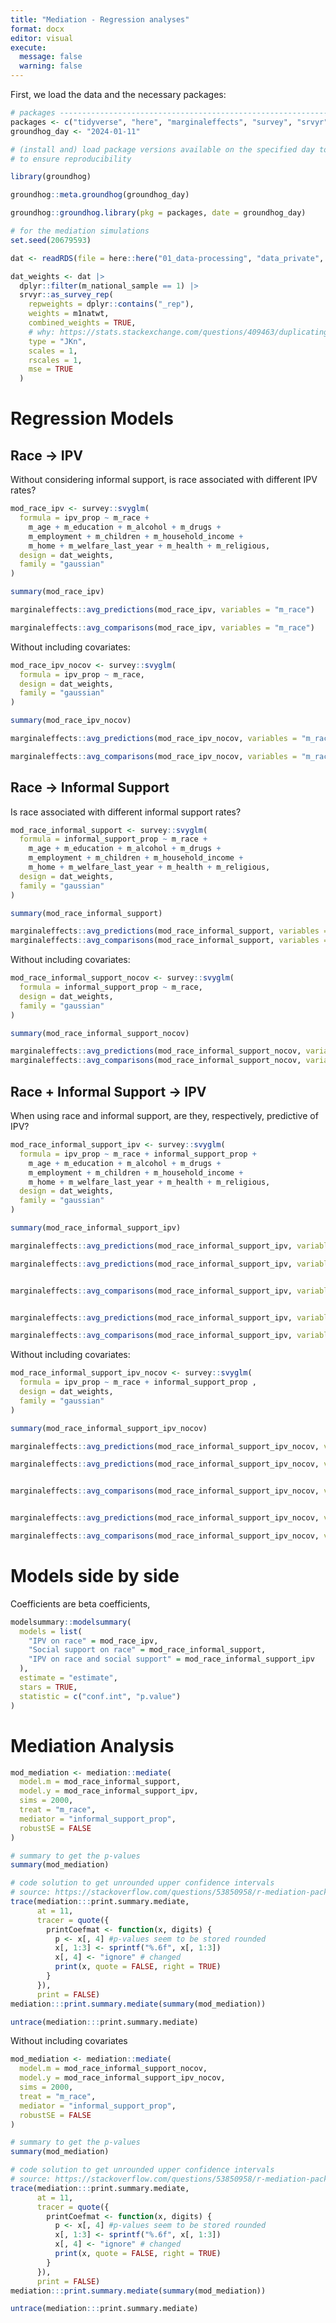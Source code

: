 ```yaml
---
title: "Mediation - Regression analyses"
format: docx
editor: visual
execute:
  message: false
  warning: false
---
```


First, we load the data and the necessary packages:

```r
# packages ----------------------------------------------------------------
packages <- c("tidyverse", "here", "marginaleffects", "survey", "srvyr", "modelsummary", "mediation")
groundhog_day <- "2024-01-11"

# (install and) load package versions available on the specified day to try
# to ensure reproducibility

library(groundhog)

groundhog::meta.groundhog(groundhog_day)

groundhog::groundhog.library(pkg = packages, date = groundhog_day)

# for the mediation simulations
set.seed(20679593)

dat <- readRDS(file = here::here("01_data-processing", "data_private", "data_final_imputed_cases.RDS"))

dat_weights <- dat |> 
  dplyr::filter(m_national_sample == 1) |> 
  srvyr::as_survey_rep(
    repweights = dplyr::contains("_rep"),
    weights = m1natwt,
    combined_weights = TRUE,
    # why: https://stats.stackexchange.com/questions/409463/duplicating-stata-survey-design-using-svrepdesign-from-survey-package-in-r
    type = "JKn",
    scales = 1,
    rscales = 1,
    mse = TRUE
  )
```

# Regression Models

## Race -\> IPV

Without considering informal support, is race associated with different IPV rates?

```r
mod_race_ipv <- survey::svyglm(
  formula = ipv_prop ~ m_race +
    m_age + m_education + m_alcohol + m_drugs +
    m_employment + m_children + m_household_income +
    m_home + m_welfare_last_year + m_health + m_religious,
  design = dat_weights,
  family = "gaussian"
)

summary(mod_race_ipv)

marginaleffects::avg_predictions(mod_race_ipv, variables = "m_race")

marginaleffects::avg_comparisons(mod_race_ipv, variables = "m_race")
```

Without including covariates:

```r
mod_race_ipv_nocov <- survey::svyglm(
  formula = ipv_prop ~ m_race,
  design = dat_weights,
  family = "gaussian"
)

summary(mod_race_ipv_nocov)

marginaleffects::avg_predictions(mod_race_ipv_nocov, variables = "m_race")

marginaleffects::avg_comparisons(mod_race_ipv_nocov, variables = "m_race")
```

## Race -\> Informal Support

Is race associated with different informal support rates?

```r
mod_race_informal_support <- survey::svyglm(
  formula = informal_support_prop ~ m_race +
    m_age + m_education + m_alcohol + m_drugs +
    m_employment + m_children + m_household_income +
    m_home + m_welfare_last_year + m_health + m_religious,
  design = dat_weights,
  family = "gaussian"
)

summary(mod_race_informal_support)

marginaleffects::avg_predictions(mod_race_informal_support, variables = "m_race")
marginaleffects::avg_comparisons(mod_race_informal_support, variables = "m_race")
```

Without including covariates:

```r
mod_race_informal_support_nocov <- survey::svyglm(
  formula = informal_support_prop ~ m_race,
  design = dat_weights,
  family = "gaussian"
)

summary(mod_race_informal_support_nocov)

marginaleffects::avg_predictions(mod_race_informal_support_nocov, variables = "m_race")
marginaleffects::avg_comparisons(mod_race_informal_support_nocov, variables = "m_race")
```

## Race + Informal Support -\> IPV

When using race and informal support, are they, respectively, predictive of IPV?

```r
mod_race_informal_support_ipv <- survey::svyglm(
  formula = ipv_prop ~ m_race + informal_support_prop +
    m_age + m_education + m_alcohol + m_drugs +
    m_employment + m_children + m_household_income +
    m_home + m_welfare_last_year + m_health + m_religious,
  design = dat_weights,
  family = "gaussian"
)

summary(mod_race_informal_support_ipv)

marginaleffects::avg_predictions(mod_race_informal_support_ipv, variables = "m_race")

marginaleffects::avg_predictions(mod_race_informal_support_ipv, variables = c("m_race", "informal_support_prop"))


marginaleffects::avg_comparisons(mod_race_informal_support_ipv, variables = "m_race")


marginaleffects::avg_predictions(mod_race_informal_support_ipv, variables = "informal_support_prop")

marginaleffects::avg_comparisons(mod_race_informal_support_ipv, variables = list("informal_support_prop" = "minmax"))
```

Without including covariates:

```r
mod_race_informal_support_ipv_nocov <- survey::svyglm(
  formula = ipv_prop ~ m_race + informal_support_prop ,
  design = dat_weights,
  family = "gaussian"
)

summary(mod_race_informal_support_ipv_nocov)

marginaleffects::avg_predictions(mod_race_informal_support_ipv_nocov, variables = "m_race")

marginaleffects::avg_predictions(mod_race_informal_support_ipv_nocov, variables = c("m_race", "informal_support_prop"))


marginaleffects::avg_comparisons(mod_race_informal_support_ipv_nocov, variables = "m_race")


marginaleffects::avg_predictions(mod_race_informal_support_ipv_nocov, variables = "informal_support_prop")

marginaleffects::avg_comparisons(mod_race_informal_support_ipv_nocov, variables = list("informal_support_prop" = "minmax"))
```

# Models side by side

Coefficients are beta coefficients,

```r
modelsummary::modelsummary(
  models = list(
    "IPV on race" = mod_race_ipv,
    "Social support on race" = mod_race_informal_support,
    "IPV on race and social support" = mod_race_informal_support_ipv
  ),
  estimate = "estimate",
  stars = TRUE,
  statistic = c("conf.int", "p.value")
)
```

# Mediation Analysis

```r
mod_mediation <- mediation::mediate(
  model.m = mod_race_informal_support,
  model.y = mod_race_informal_support_ipv,
  sims = 2000,
  treat = "m_race",
  mediator = "informal_support_prop", 
  robustSE = FALSE
)

# summary to get the p-values
summary(mod_mediation)

# code solution to get unrounded upper confidence intervals
# source: https://stackoverflow.com/questions/53850958/r-mediation-package-digit-behind-comma
trace(mediation:::print.summary.mediate, 
      at = 11,
      tracer = quote({
        printCoefmat <- function(x, digits) {
          p <- x[, 4] #p-values seem to be stored rounded
          x[, 1:3] <- sprintf("%.6f", x[, 1:3])
          x[, 4] <- "ignore" # changed
          print(x, quote = FALSE, right = TRUE)
        } 
      }),
      print = FALSE)
mediation:::print.summary.mediate(summary(mod_mediation))

untrace(mediation:::print.summary.mediate)
```

Without including covariates

```r
mod_mediation <- mediation::mediate(
  model.m = mod_race_informal_support_nocov,
  model.y = mod_race_informal_support_ipv_nocov,
  sims = 2000,
  treat = "m_race",
  mediator = "informal_support_prop", 
  robustSE = FALSE
)

# summary to get the p-values
summary(mod_mediation)

# code solution to get unrounded upper confidence intervals
# source: https://stackoverflow.com/questions/53850958/r-mediation-package-digit-behind-comma
trace(mediation:::print.summary.mediate, 
      at = 11,
      tracer = quote({
        printCoefmat <- function(x, digits) {
          p <- x[, 4] #p-values seem to be stored rounded
          x[, 1:3] <- sprintf("%.6f", x[, 1:3])
          x[, 4] <- "ignore" # changed
          print(x, quote = FALSE, right = TRUE)
        } 
      }),
      print = FALSE)
mediation:::print.summary.mediate(summary(mod_mediation))

untrace(mediation:::print.summary.mediate)
```
